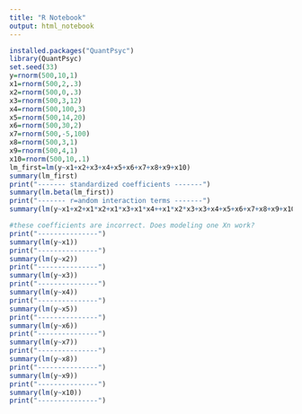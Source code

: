 ```yaml
---
title: "R Notebook"
output: html_notebook
---
```


```r
installed.packages("QuantPsyc")
library(QuantPsyc)
set.seed(33)
y=rnorm(500,10,1)
x1=rnorm(500,2,.3)
x2=rnorm(500,0,.3)
x3=rnorm(500,3,12)
x4=rnorm(500,100,3)
x5=rnorm(500,14,20)
x6=rnorm(500,30,2)
x7=rnorm(500,-5,100)
x8=rnorm(500,3,1)
x9=rnorm(500,4,1)
x10=rnorm(500,10,.1)
lm_first=lm(y~x1+x2+x3+x4+x5+x6+x7+x8+x9+x10)
summary(lm_first)
print("------- standardized coefficients -------")
summary(lm.beta(lm_first))
print("------- r=andom interaction terms -------")
summary(lm(y~x1+x2+x1*x2+x1*x3+x1*x4++x1*x2*x3+x3+x4+x5+x6+x7+x8+x9+x10))
```

```r
#these coefficients are incorrect. Does modeling one Xn work? 
print("---------------")
summary(lm(y~x1))
print("---------------")
summary(lm(y~x2))
print("---------------")
summary(lm(y~x3))
print("---------------")
summary(lm(y~x4))
print("---------------")
summary(lm(y~x5))
print("---------------")
summary(lm(y~x6))
print("---------------")
summary(lm(y~x7))
print("---------------")
summary(lm(y~x8))
print("---------------")
summary(lm(y~x9))
print("---------------")
summary(lm(y~x10))
print("---------------")

```
